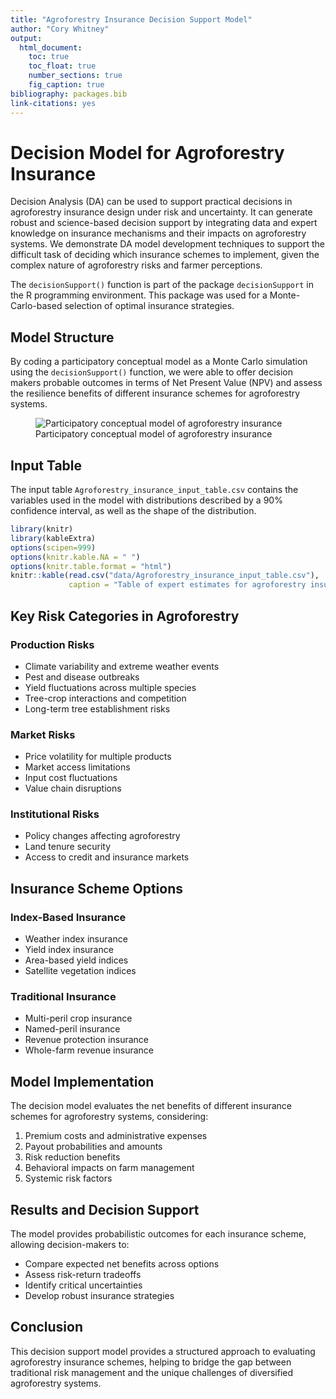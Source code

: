 ```yaml
---
title: "Agroforestry Insurance Decision Support Model"
author: "Cory Whitney"
output: 
  html_document:
    toc: true
    toc_float: true
    number_sections: true
    fig_caption: true
bibliography: packages.bib
link-citations: yes
---
```


# Decision Model for Agroforestry Insurance

Decision Analysis (DA) can be used to support practical decisions in agroforestry insurance design under risk and uncertainty. It can generate robust and science-based decision support by integrating data and expert knowledge on insurance mechanisms and their impacts on agroforestry systems. We demonstrate DA model development techniques to support the difficult task of deciding which insurance schemes to implement, given the complex nature of agroforestry risks and farmer perceptions.

The `decisionSupport()` function is part of the package `decisionSupport` in the R programming environment. This package was used for a Monte-Carlo-based selection of optimal insurance strategies.

## Model Structure

By coding a participatory conceptual model as a Monte Carlo simulation using the `decisionSupport()` function, we were able to offer decision makers probable outcomes in terms of Net Present Value (NPV) and assess the resilience benefits of different insurance schemes for agroforestry systems.

![Participatory conceptual model of agroforestry insurance](figures/full_pathway.png)

## Input Table

The input table `Agroforestry_insurance_input_table.csv` contains the variables used in the model with distributions described by a 90% confidence interval, as well as the shape of the distribution.

```r
library(knitr)
library(kableExtra)
options(scipen=999)
options(knitr.kable.NA = " ")
options(knitr.table.format = "html")
knitr::kable(read.csv("data/Agroforestry_insurance_input_table.csv"), 
             caption = "Table of expert estimates for agroforestry insurance model variables")
```

## Key Risk Categories in Agroforestry

### Production Risks
- Climate variability and extreme weather events
- Pest and disease outbreaks
- Yield fluctuations across multiple species
- Tree-crop interactions and competition
- Long-term tree establishment risks

### Market Risks
- Price volatility for multiple products
- Market access limitations
- Input cost fluctuations
- Value chain disruptions

### Institutional Risks
- Policy changes affecting agroforestry
- Land tenure security
- Access to credit and insurance markets

## Insurance Scheme Options

### Index-Based Insurance
- Weather index insurance
- Yield index insurance
- Area-based yield indices
- Satellite vegetation indices

### Traditional Insurance
- Multi-peril crop insurance
- Named-peril insurance
- Revenue protection insurance
- Whole-farm revenue insurance

## Model Implementation

The decision model evaluates the net benefits of different insurance schemes for agroforestry systems, considering:

1. Premium costs and administrative expenses
2. Payout probabilities and amounts
3. Risk reduction benefits
4. Behavioral impacts on farm management
5. Systemic risk factors

## Results and Decision Support

The model provides probabilistic outcomes for each insurance scheme, allowing decision-makers to:

- Compare expected net benefits across options
- Assess risk-return tradeoffs
- Identify critical uncertainties
- Develop robust insurance strategies

## Conclusion

This decision support model provides a structured approach to evaluating agroforestry insurance schemes, helping to bridge the gap between traditional risk management and the unique challenges of diversified agroforestry systems.